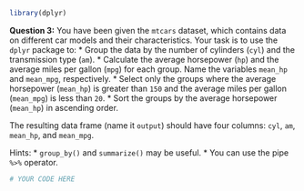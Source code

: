 ```r
library(dplyr)
```

**Question 3:** You have been given the `mtcars` dataset, which contains data on different car models and their characteristics. Your task is to use the `dplyr` package to:
* Group the data by the number of cylinders (`cyl`) and the transmission type (`am`).
* Calculate the average horsepower (`hp`) and the average miles per gallon (`mpg`) for each group. Name the variables `mean_hp` and `mean_mpg`, respectively.
* Select only the groups where the average horsepower (`mean_hp`) is greater than `150` and the average miles per gallon (`mean_mpg`) is less than `20`.
* Sort the groups by the average horsepower (`mean_hp`) in ascending order.

The resulting data frame (name it `output`) should have four columns: `cyl`, `am`, `mean_hp`, and `mean_mpg`.

Hints:
* `group_by()` and `summarize()` may be useful.
* You can use the pipe `%>%` operator.

```r
# YOUR CODE HERE
```
